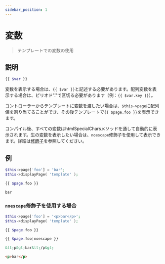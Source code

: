 ```yaml
---
sidebar_position: 1
---
```


# 変数

> テンプレートでの変数の使用

## 説明

```php
{{ $var }}
```

変数を表示する場合は、`{{ $var }}`と記述する必要があります。配列変数を表示する場合は、ピリオド"."で区切る必要があります（例：`{{ $var.key }}`）。

コントローラーからテンプレートに変数を渡したい場合は、`$this->page`に配列値を割り当てることができ、その後テンプレートで`{{ $page.foo }}`を表示できます。

コンパイル後、すべての変数はhtmlSpecialCharsメソッドを通して自動的に表示されます。生の変数を表示したい場合は、`noescape`修飾子を使用して表示できます。詳細は[修飾子](/docs/fegg/basic/templates#modifiers)を参照してください。

## 例

```php title="コントローラー"
$this->page['foo'] = 'bar';
$this->displayPage( 'template' );
```

```php title="テンプレート"
{{ $page.foo }}
```

```html title="出力"
bar
```

### `noescape`修飾子を使用する場合

```php title="コントローラー"
$this->page['foo'] = '<p>bar</p>';
$this->displayPage( 'template' );
```

```php title="テンプレート"
{{ $page.foo }}

{{ $page.foo|noescape }}
```

```html title="出力"
&lt;p&gt;bar&lt;/p&gt;

<p>bar</p>
```
